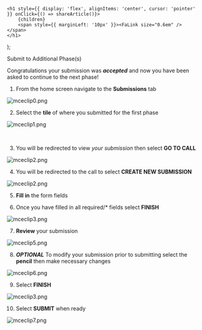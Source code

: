 

    <h1 style={{ display: 'flex', alignItems: 'center', cursor: 'pointer' }} onClick={() => shareArticle()}>
        {children} 
        <span style={{ marginLeft: '10px' }}><FaLink size="0.6em" /></span>
    </h1>
);

<ToastContainer />

<ClickableTitle>Submit to Additional Phase(s)</ClickableTitle>




Congratulations your submission was ***accepted*** and now you have been asked to continue to the next phase!


1. From the home screen navigate to the **Submissions** tab


![mceclip0.png](../../../resources/article-images/4412729685523-Submit-to-Additional-Phase-s_1.png)


2. Select the **tile** of where you submitted for the first phase


![mceclip1.png](../../../resources/article-images/4412729685523-Submit-to-Additional-Phase-s_2.png)


 


3. You will be redirected to view *your submission* then select **GO TO CALL**


![mceclip2.png](../../../resources/article-images/4412729685523-Submit-to-Additional-Phase-s_3.png)


4. You will be redirected to the call to select **CREATE NEW SUBMISSION**


![mceclip2.png](../../../resources/article-images/4412729685523-Submit-to-Additional-Phase-s_4.png)


5. **Fill in** the form fields


6. Once you have filled in all required/* fields select **FINISH**


![mceclip3.png](../../../resources/article-images/4412729685523-Submit-to-Additional-Phase-s_5.png)


7. **Review** your submission 


![mceclip5.png](../../../resources/article-images/4412729685523-Submit-to-Additional-Phase-s_6.png)


8. ***OPTIONAL*** To modify your submission prior to submitting select the **pencil** then make necessary changes


![mceclip6.png](../../../resources/article-images/4412729685523-Submit-to-Additional-Phase-s_7.png)


9. Select **FINISH**


![mceclip3.png](../../../resources/article-images/4412729685523-Submit-to-Additional-Phase-s_8.png)


10. Select **SUBMIT** when ready


![mceclip7.png](../../../resources/article-images/4412729685523-Submit-to-Additional-Phase-s_9.png)



